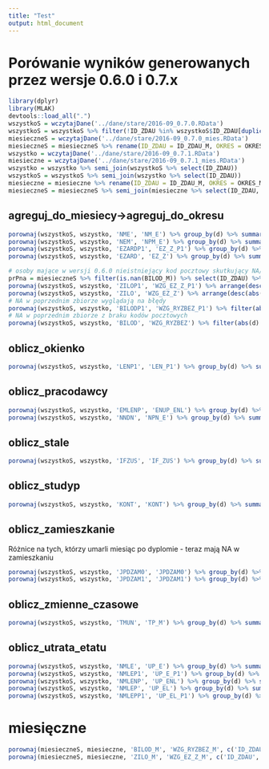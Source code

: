 ```yaml
---
title: "Test"
output: html_document
---
```


# Porówanie wyników generowanych przez wersje 0.6.0 i 0.7.x
```r
library(dplyr)
library(MLAK)
devtools::load_all(".")
wszystkoS = wczytajDane('../dane/stare/2016-09_0.7.0.RData')
wszystkoS = wszystkoS %>% filter(!ID_ZDAU %in% wszystkoS$ID_ZDAU[duplicated(wszystkoS$ID_ZDAU)])
miesieczneS = wczytajDane('../dane/stare/2016-09_0.7.0_mies.RData')
miesieczneS = miesieczneS %>% rename(ID_ZDAU = ID_ZDAU_M, OKRES = OKRES_M) %>% semi_join(wszystkoS %>% select(ID_ZDAU))
wszystko = wczytajDane('../dane/stare/2016-09_0.7.1.RData')
miesieczne = wczytajDane('../dane/stare/2016-09_0.7.1_mies.RData')
wszystko = wszystko %>% semi_join(wszystkoS %>% select(ID_ZDAU))
wszystkoS = wszystkoS %>% semi_join(wszystko %>% select(ID_ZDAU))
miesieczne = miesieczne %>% rename(ID_ZDAU = ID_ZDAU_M, OKRES = OKRES_M) %>% semi_join(wszystko %>% select(ID_ZDAU))
miesieczneS = miesieczneS %>% semi_join(miesieczne %>% select(ID_ZDAU, OKRES)) %>% distinct()
```
## agreguj_do_miesiecy->agreguj_do_okresu
```r
porownaj(wszystkoS, wszystko, 'NME', 'NM_E') %>% group_by(d) %>% summarize(n = n()) 
porownaj(wszystkoS, wszystko, 'NEM', 'NPM_E') %>% group_by(d) %>% summarize(n = n()) 
porownaj(wszystkoS, wszystko, 'EZARDP1', 'EZ_Z_P1') %>% group_by(d) %>% summarize(n = n()) %>% filter(abs(d) > 0.01 | is.na(d) | is.nan(d)) 
porownaj(wszystkoS, wszystko, 'EZARD', 'EZ_Z') %>% group_by(d) %>% summarize(n = n()) %>% filter(abs(d) > 0.01 | is.na(d) | is.nan(d)) 

# osoby mające w wersji 0.6.0 nieistniejący kod pocztowy skutkujący NA/NaN na dany miesiąc
prPna = miesieczneS %>% filter(is.nan(BILOD_M)) %>% select(ID_ZDAU) %>% distinct() %>% mutate(prPna = 1L)
porownaj(wszystkoS, wszystko, 'ZILOP1', 'WZG_EZ_Z_P1') %>% arrange(desc(abs(d))) %>% filter(abs(d) > 0.0001) %>% arrange(desc(abs(d))) %>% left_join(prPna)
porownaj(wszystkoS, wszystko, 'ZILO', 'WZG_EZ_Z') %>% arrange(desc(abs(d))) %>% filter(abs(d) > 0.0001) %>% arrange(desc(abs(d))) %>% left_join(prPna)
# NA w poprzednim zbiorze wyglądają na błędy
porownaj(wszystkoS, wszystko, 'BILODP1', 'WZG_RYZBEZ_P1') %>% filter(abs(d) > 0.001 | is.na(d) | is.nan(d), !is.na(a)) %>% arrange(desc(abs(d))) %>% left_join(prPna) 
# NA w poprzednim zbiorze z braku kodów pocztowych
porownaj(wszystkoS, wszystko, 'BILOD', 'WZG_RYZBEZ') %>% filter(abs(d) > 0.0001 | is.na(d) | is.nan(d), !is.na(a)) %>% arrange(desc(abs(d))) %>% left_join(prPna) 
```
## oblicz_okienko
```r
porownaj(wszystkoS, wszystko, 'LENP1', 'LEN_P1') %>% group_by(d) %>% summarize(n = n()) 
```
## oblicz_pracodawcy
```r
porownaj(wszystkoS, wszystko, 'EMLENP', 'ENUP_ENL') %>% group_by(d) %>% summarize(n = n()) 
porownaj(wszystkoS, wszystko, 'NNDN', 'NPN_E') %>% group_by(d) %>% summarize(n = n()) 
```
## oblicz_stale
```r
porownaj(wszystkoS, wszystko, 'IFZUS', 'IF_ZUS') %>% group_by(d) %>% summarize(n = n())
```
## oblicz_studyp
```r
porownaj(wszystkoS, wszystko, 'KONT', 'KONT') %>% group_by(d) %>% summarize(n = n())
```
## oblicz_zamieszkanie

Różnice na tych, którzy umarli miesiąc po dyplomie - teraz mają NA w zamieszkaniu
```r
porownaj(wszystkoS, wszystko, 'JPDZAM0', 'JPDZAM0') %>% group_by(d) %>% summarize(n = n()) 
porownaj(wszystkoS, wszystko, 'JPDZAM1', 'JPDZAM1') %>% group_by(d) %>% summarize(n = n())
```
## oblicz_zmienne_czasowe
```r
porownaj(wszystkoS, wszystko, 'TMUN', 'TP_M') %>% group_by(d) %>% summarize(n = n()) 
```
## oblicz_utrata_etatu
```r
porownaj(wszystkoS, wszystko, 'NMLE', 'UP_E') %>% group_by(d) %>% summarize(n = n()) 
porownaj(wszystkoS, wszystko, 'NMLEP1', 'UP_E_P1') %>% group_by(d) %>% summarize(n = n()) 
porownaj(wszystkoS, wszystko, 'NMLENP', 'UP_ENL') %>% group_by(d) %>% summarize(n = n())
porownaj(wszystkoS, wszystko, 'NMLEP', 'UP_EL') %>% group_by(d) %>% summarize(n = n()) 
porownaj(wszystkoS, wszystko, 'NMLEPP1', 'UP_EL_P1') %>% group_by(d) %>% summarize(n = n()) 
```
# miesięczne
```r
porownaj(miesieczneS, miesieczne, 'BILOD_M', 'WZG_RYZBEZ_M', c('ID_ZDAU', 'OKRES')) %>% filter(!is.nan(a), abs(d) > 0.0001) # pomijamy nan-y ze względu na błędy wyliczania w wersji 0.6.0
porownaj(miesieczneS, miesieczne, 'ZILO_M', 'WZG_EZ_Z_M', c('ID_ZDAU', 'OKRES')) %>% filter(!is.na(a), abs(d) > 0.0001)  # pomijamy NA, bo w poprzednim zbiorze brakowało paru kodów pocztowych, przez co ZILO wychodziło NA
```

